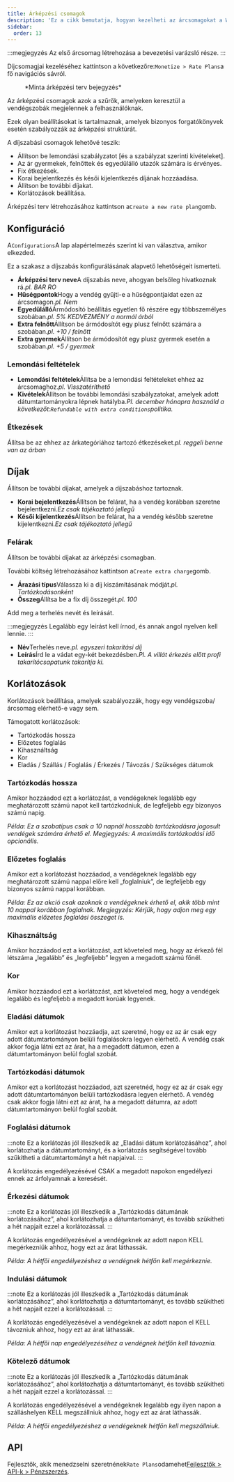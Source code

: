 ```yaml
---
title: Árképzési csomagok
description: 'Ez a cikk bemutatja, hogyan kezelheti az árcsomagokat a Wink-en.'
sidebar:
  order: 13
---
```


:::megjegyzés
Az első árcsomag létrehozása a bevezetési varázsló része.
:::

Díjcsomagjai kezeléséhez kattintson a következőre:`Monetize > Rate Plans`a fő navigációs sávról.

<figure>
  <CloudinaryImage width="350" height="559" resize="scale" quality="best" alt="Árcsomagok" src="academy/rate-plan" errorImage="noimage_opaque_nyrtl0.png" />

  <figcaption>*Minta árképzési terv bejegyzés*</figcaption>
</figure>


Az árképzési csomagok azok a szűrők, amelyeken keresztül a vendégszobák megjelennek a felhasználóknak.

Ezek olyan beállításokat is tartalmaznak, amelyek bizonyos forgatókönyvek esetén szabályozzák az árképzési struktúrát.

A díjszabási csomagok lehetővé teszik:

* Állítson be lemondási szabályzatot \[és a szabályzat szerinti kivételeket].
* Az ár gyermekek, felnőttek és egyedülálló utazók számára is érvényes.
* Fix étkezések.
* Korai bejelentkezés és késői kijelentkezés díjának hozzáadása.
* Állítson be további díjakat.
* Korlátozások beállítása.

Árképzési terv létrehozásához kattintson a`Create a new rate plan`gomb.

## Konfiguráció

A`Configurations`A lap alapértelmezés szerint ki van választva, amikor elkezded.

Ez a szakasz a díjszabás konfigurálásának alapvető lehetőségeit ismerteti.

* **Árképzési terv neve**A díjszabás neve, ahogyan belsőleg hivatkoznak rá.*pl. BAR RO*
* **Hűségpontok**Hogy a vendég gyűjti-e a hűségpontjaidat ezen az árcsomagon.*pl. Nem*
* **Egyedülálló**Ármódosító beállítás egyetlen fő részére egy többszemélyes szobában.*pl. 5% KEDVEZMÉNY a normál árból*
* **Extra felnőtt**Állítson be ármódosítót egy plusz felnőtt számára a szobában.*pl. +10 / felnőtt*
* **Extra gyermek**Állítson be ármódosítót egy plusz gyermek esetén a szobában.*pl. +5 / gyermek*

### Lemondási feltételek

* **Lemondási feltételek**Állítsa be a lemondási feltételeket ehhez az árcsomaghoz.*pl. Visszatéríthető*
* **Kivételek**Állítson be további lemondási szabályzatokat, amelyek adott dátumtartományokra lépnek hatályba.*Pl. december hónapra használd a következőt:`Refundable with extra conditions`politika.*

### Étkezések

Állítsa be az ehhez az árkategóriához tartozó étkezéseket.*pl. reggeli benne van az árban*

## Díjak

Állítson be további díjakat, amelyek a díjszabáshoz tartoznak.

* **Korai bejelentkezés**Állítson be felárat, ha a vendég korábban szeretne bejelentkezni.*Ez csak tájékoztató jellegű*
* **Késői kijelentkezés**Állítson be felárat, ha a vendég később szeretne kijelentkezni.*Ez csak tájékoztató jellegű*

### Felárak

Állítson be további díjakat az árképzési csomagban.

További költség létrehozásához kattintson a`Create extra charge`gomb.

* **Árazási típus**Válassza ki a díj kiszámításának módját.*pl. Tartózkodásonként*
* **Összeg**Állítsa be a fix díj összegét.*pl. 100*

Add meg a terhelés nevét és leírását.

:::megjegyzés
Legalább egy leírást kell írnod, és annak angol nyelven kell lennie.
:::

* **Név**Terhelés neve.*pl. egyszeri takarítási díj*
* **Leírás**Írd le a vádat egy-két bekezdésben.*Pl. A villát érkezés előtt profi takarítócsapatunk takarítja ki.*

## Korlátozások

Korlátozások beállítása, amelyek szabályozzák, hogy egy vendégszoba/árcsomag elérhető-e vagy sem.

Támogatott korlátozások:

* Tartózkodás hossza
* Előzetes foglalás
* Kihasználtság
* Kor
* Eladás / Szállás / Foglalás / Érkezés / Távozás / Szükséges dátumok

### Tartózkodás hossza

Amikor hozzáadod ezt a korlátozást, a vendégeknek legalább egy meghatározott számú napot kell tartózkodniuk, de legfeljebb egy bizonyos számú napig.

*Példa: Ez a szobatípus csak a 10 napnál hosszabb tartózkodásra jogosult vendégek számára érhető el. Megjegyzés: A maximális tartózkodási idő opcionális.*

### Előzetes foglalás

Amikor ezt a korlátozást hozzáadod, a vendégeknek legalább egy meghatározott számú nappal előre kell „foglalniuk”, de legfeljebb egy bizonyos számú nappal korábban.

*Példa: Ez az akció csak azoknak a vendégeknek érhető el, akik több mint 10 nappal korábban foglalnak. Megjegyzés: Kérjük, hogy adjon meg egy maximális előzetes foglalási összeget is.*

### Kihasználtság

Amikor hozzáadod ezt a korlátozást, azt követeled meg, hogy az érkező fél létszáma „legalább” és „legfeljebb” legyen a megadott számú főnél.

### Kor

Amikor hozzáadod ezt a korlátozást, azt követeled meg, hogy a vendégek legalább és legfeljebb a megadott korúak legyenek.

### Eladási dátumok

Amikor ezt a korlátozást hozzáadja, azt szeretné, hogy ez az ár csak egy adott dátumtartományon belüli foglalásokra legyen elérhető. A vendég csak akkor fogja látni ezt az árat, ha a megadott dátumon, ezen a dátumtartományon belül foglal szobát.

### Tartózkodási dátumok

Amikor ezt a korlátozást hozzáadod, azt szeretnéd, hogy ez az ár csak egy adott dátumtartományon belüli tartózkodásra legyen elérhető. A vendég csak akkor fogja látni ezt az árat, ha a megadott dátumra, az adott dátumtartományon belül foglal szobát.

### Foglalási dátumok

:::note
Ez a korlátozás jól illeszkedik az „Eladási dátum korlátozásához”, ahol korlátozhatja a dátumtartományt, és a korlátozás segítségével tovább szűkítheti a dátumtartományt a hét napjaival.
:::

A korlátozás engedélyezésével CSAK a megadott napokon engedélyezi ennek az árfolyamnak a keresését.

### Érkezési dátumok

:::note
Ez a korlátozás jól illeszkedik a „Tartózkodás dátumának korlátozásához”, ahol korlátozhatja a dátumtartományt, és tovább szűkítheti a hét napjait ezzel a korlátozással.
:::

A korlátozás engedélyezésével a vendégeknek az adott napon KELL megérkezniük ahhoz, hogy ezt az árat láthassák.

*Példa: A hétfői engedélyezéshez a vendégnek hétfőn kell megérkeznie.*

### Indulási dátumok

:::note
Ez a korlátozás jól illeszkedik a „Tartózkodás dátumának korlátozásához”, ahol korlátozhatja a dátumtartományt, és tovább szűkítheti a hét napjait ezzel a korlátozással.
:::

A korlátozás engedélyezésével a vendégeknek az adott napon el KELL távozniuk ahhoz, hogy ezt az árat láthassák.

*Példa: A hétfői nap engedélyezéséhez a vendégnek hétfőn kell távoznia.*

### Kötelező dátumok

:::note
Ez a korlátozás jól illeszkedik a „Tartózkodás dátumának korlátozásához”, ahol korlátozhatja a dátumtartományt, és tovább szűkítheti a hét napjait ezzel a korlátozással.
:::

A korlátozás engedélyezésével a vendégeknek legalább egy ilyen napon a szálláshelyen KELL megszállniuk ahhoz, hogy ezt az árat láthassák.

*Példa: A hétfői engedélyezéshez a vendégeknek hétfőn kell megszállniuk.*

## API

Fejlesztők, akik menedzselni szeretnének`Rate Plans`odamehet[Fejlesztők > API-k > Pénzszerzés](/developers/apis/#monetize-api).

